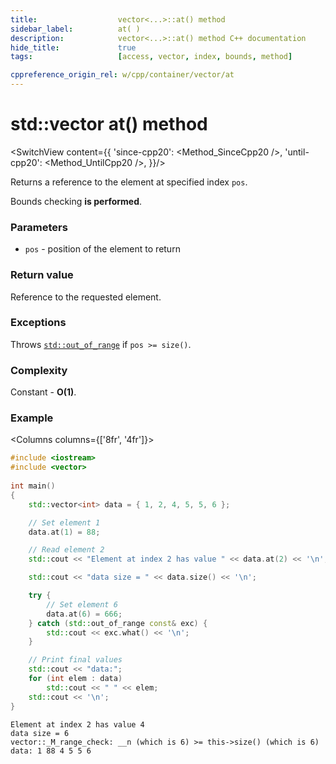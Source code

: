 ```yaml
---
title:					vector<...>::at() method
sidebar_label:			at( )
description:			vector<...>::at() method C++ documentation
hide_title:				true
tags:					[access, vector, index, bounds, method]

cppreference_origin_rel: w/cpp/container/vector/at
---
```


# std::vector at() method


<!-- Terms -->

<!----------------- Codes ---------------------->

<!-- at() -->

<SwitchView content={{
	'since-cpp20': <Method_SinceCpp20 />,
	'until-cpp20': <Method_UntilCpp20 />,
}}/>

Returns a <Tooltip title={Term_ContAlias_Reference}>reference</Tooltip> to the element at specified index `pos`.

Bounds checking **is performed**.

### Parameters

- `pos` - position of the element to return

### Return value

Reference to the requested element.

### Exceptions

Throws [`std::out_of_range`](#) if `pos >= size()`.

### Complexity

Constant - **O(1)**.

### Example

<Columns columns={['8fr', '4fr']}>
<div>

```cpp title='Main.cpp' showLineNumbers
#include <iostream>
#include <vector>
 
int main()
{
	std::vector<int> data = { 1, 2, 4, 5, 5, 6 };

	// Set element 1
	data.at(1) = 88;

	// Read element 2
	std::cout << "Element at index 2 has value " << data.at(2) << '\n';

	std::cout << "data size = " << data.size() << '\n';

	try {
		// Set element 6
		data.at(6) = 666;
	} catch (std::out_of_range const& exc) {
		std::cout << exc.what() << '\n';
	}

	// Print final values
	std::cout << "data:";
	for (int elem : data)
		std::cout << " " << elem;
	std::cout << '\n';
}
```

</div>
<div>

```plaintext title="Possible output"
Element at index 2 has value 4
data size = 6
vector::_M_range_check: __n (which is 6) >= this->size() (which is 6)
data: 1 88 4 5 5 6
```

</div>
</Columns>
